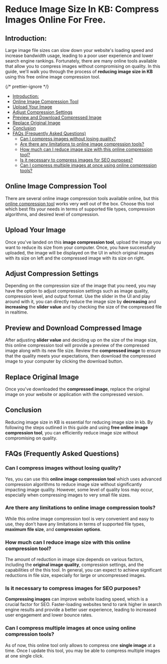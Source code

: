 


# Reduce Image Size In KB: Compress Images Online For Free.

## <a name='Introduction:'></a>Introduction:

Large image file sizes can slow down your website's loading speed and increase bandwidth usage, leading to a poor user experience and lower search engine rankings. Fortunately, there are many online tools available that allow you to compress images without compromising on quality. In this guide, we'll walk you through the process of **reducing image size in KB** using this free online image compression tool.

{/* prettier-ignore */}
<TOC>
- [Introduction:](#Introduction:)
- [Online Image Compression Tool](#OnlineImageCompressionTool)
- [Upload Your Image](#UploadYourImage)
- [Adjust Compression Settings](#AdjustCompressionSettings)
- [Preview and Download Compressed Image](#PreviewandDownloadCompressedImage)
- [Replace Original Image](#ReplaceOriginalImage)
- [Conclusion](#Conclusion)
- [FAQs (Frequently Asked Questions)](#FAQsFrequentlyAskedQuestions)
  - [Can I compress images without losing quality?](#CanIcompressimageswithoutlosingquality)
  - [Are there any limitations to online image compression tools?](#Arethereanylimitationstoonlineimagecompressiontools)
  - [How much can I reduce image size with this online compression tool?](#HowmuchcanIreduceimagesizewiththisonlinecompressiontool)
  - [Is it necessary to compress images for SEO purposes?](#IsitnecessarytocompressimagesforSEOpurposes)
  - [Can I compress multiple images at once using online compression tools?](#CanIcompressmultipleimagesatonceusingonlinecompressiontools)
</TOC>

## <a name='OnlineImageCompressionTool'></a>Online Image Compression Tool

There are several online image compression tools available online, but this [online compression tool](https://www.karunakarpatel.com/reduce-image-size-in-kb) works very well out of the box. Choose this tool which best fits your needs in terms of supported file types, compression algorithms, and desired level of compression.

## <a name='UploadYourImage'></a>Upload Your Image

Once you've landed on this **image compression tool**, upload the image you want to reduce its size from your computer. Once, you have successfully uploaded, the image will be displayed on the UI in which original images with its size on left and the compressed image with its size on right.

## <a name='AdjustCompressionSettings'></a>Adjust Compression Settings

Depending on the compression size of the image that you need, you may have the option to adjust compression settings such as image quality, compression level, and output format. Use the slider in the UI and play around with it, you can directly reduce the image size by **decreasing** and **increasing** the **slider value** and by checking the size of the compressed file in realtime.

## <a name='PreviewandDownloadCompressedImage'></a>Preview and Download Compressed Image

After adjusting **slider value** and deciding up on the size of the image size, this online compression tool will provide a preview of the compressed image along with its new file size. Review the **compressed image** to ensure that the quality meets your expectations, then download the compressed image to your computer by clicking the download button.

## <a name='ReplaceOriginalImage'></a>Replace Original Image

Once you've downloaded the **compressed image**, replace the original image on your website or application with the compressed version.

## <a name='Conclusion'></a>Conclusion

Reducing image size in KB is essential for reducing image size in kb. By following the steps outlined in this guide and using **free online image compression tool**, you can efficiently reduce image size without compromising on quality.

## <a name='FAQsFrequentlyAskedQuestions'></a>FAQs (Frequently Asked Questions)

### <a name='CanIcompressimageswithoutlosingquality'></a>Can I compress images without losing quality?

Yes, you can use this **online image compression tool** which uses advanced compression algorithms to reduce image size without significantly impacting image quality. However, some level of quality loss may occur, especially when compressing images to very small file sizes.

### <a name='Arethereanylimitationstoonlineimagecompressiontools'></a>Are there any limitations to online image compression tools?

While this online image compression tool is very convenient and easy to use, they don’t have any limitations in terms of supported file types, **maximum file size**, and **compression options**.

### <a name='HowmuchcanIreduceimagesizewiththisonlinecompressiontool'></a>How much can I reduce image size with this online compression tool?

The amount of reduction in image size depends on various factors, including the **original image quality**, compression settings, and the capabilities of the this tool. In general, you can expect to achieve significant reductions in file size, especially for large or uncompressed images.

### <a name='IsitnecessarytocompressimagesforSEOpurposes'></a>Is it necessary to compress images for SEO purposes?

**Compressing images** can improve website loading speed, which is a crucial factor for SEO. Faster-loading websites tend to rank higher in search engine results and provide a better user experience, leading to increased user engagement and lower bounce rates.

### <a name='CanIcompressmultipleimagesatonceusingonlinecompressiontools'></a>Can I compress multiple images at once using online compression tools?

As of now, this online tool only allows to compress one **single image** at a time. Once I update this tool, you may be able to compress multiple images at one single click.
